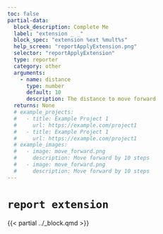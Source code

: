```yaml
---
toc: false
partial-data:
  block_description: Complete Me
  label: "extension _ _"
  block_spec: "extension %ext %mult%s"
  help_screen: "reportApplyExtension.png"
  selector: "reportApplyExtension"
  type: reporter
  category: other
  arguments:
    - name: distance
      type: number
      default: 10
      description: The distance to move forward
  returns: None
  # example_projects:
  #   - title: Example Project 1
  #     url: https://example.com/project1
  #   - title: Example Project 1
  #     url: https://example.com/project1
  # example_images:
  #   - image: move_forward.png
  #     description: Move forward by 10 steps
  #   - image: move_forward.png
  #     description: Move forward by 10 steps
---
```


# `report extension` { .unnumbered }

{{< partial ../_block.qmd >}}
